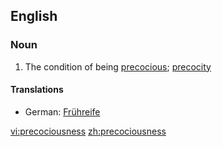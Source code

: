 ==English==

===Noun===
{{en-noun|-}}

# The condition of being [[precocious]]; [[precocity]]

====Translations====
{{trans-top|condition of being precocious}}
*German: [[Frühreife]] {{f}}
{{trans-mid}}
{{trans-bottom}}

[[vi:precociousness]]
[[zh:precociousness]]
